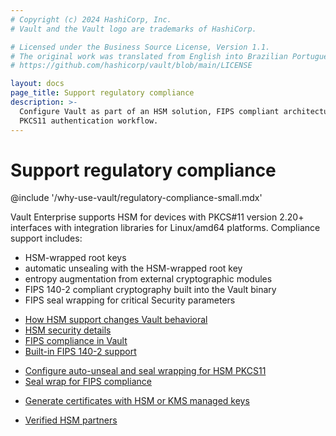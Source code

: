 ```yaml
---
# Copyright (c) 2024 HashiCorp, Inc.
# Vault and the Vault logo are trademarks of HashiCorp.

# Licensed under the Business Source License, Version 1.1.
# The original work was translated from English into Brazilian Portuguese.
# https://github.com/hashicorp/vault/blob/main/LICENSE

layout: docs
page_title: Support regulatory compliance
description: >-
  Configure Vault as part of an HSM solution, FIPS compliant architecture, or
  PKCS11 authentication workflow.
---
```


# Support regulatory compliance

@include '/why-use-vault/regulatory-compliance-small.mdx'

Vault Enterprise supports HSM for devices with PKCS#11 version 2.20+ interfaces
with integration libraries for Linux/amd64 platforms. Compliance support
includes:

- HSM-wrapped root keys
- automatic unsealing with the HSM-wrapped root key
- entropy augmentation from external cryptographic modules
- FIPS 140-2 compliant cryptography built into the Vault binary
- FIPS seal wrapping for critical Security parameters


<Tabs>
<Tab heading="Key concepts + Overviews" group="overviews">

- [How HSM support changes Vault behavioral](/vault/docs/enterprise/hsm/behavior)
- [HSM security details](/vault/docs/enterprise/hsm/security)
- [FIPS compliance in Vault](/vault/docs/enterprise/fips)
- [Built-in FIPS 140-2 support](/vault/docs/enterprise/fips/fips1402)

</Tab>
<Tab heading="Guides" group="guides">

- [Configure auto-unseal and seal wrapping for HSM PKCS11](/vault/docs/configuration/seal/pkcs11)
- [Seal wrap for FIPS compliance](/vault/docs/enterprise/fips/sealwrap)

</Tab>
<Tab heading="Tutorials" group="tutorials">

- [Generate certificates with HSM or KMS managed keys](/vault/tutorials/pki/managed-key-pki)

</Tab>
<Tab heading="References" group="reference">

- [Verified HSM partners](/vault/docs/partners/hsm)

</Tab>
</Tabs>

